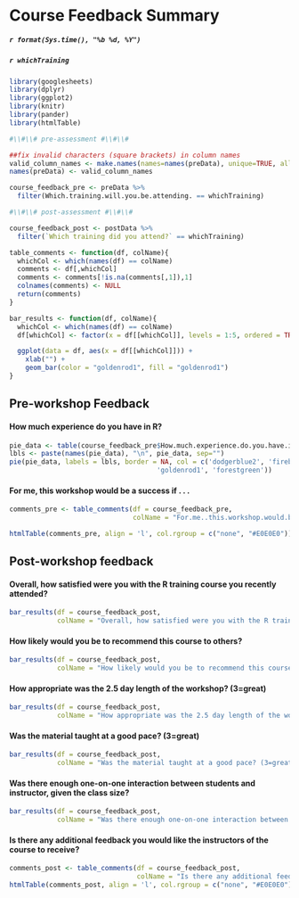# Course Feedback Summary
##### `r format(Sys.time(), "%b %d, %Y") `
##### `r whichTraining `

```r
library(googlesheets)
library(dplyr)
library(ggplot2)
library(knitr)
library(pander)
library(htmlTable)
```


```r
#\\#\\# pre-assessment #\\#\\#

##fix invalid characters (square brackets) in column names
valid_column_names <- make.names(names=names(preData), unique=TRUE, allow_ = TRUE)
names(preData) <- valid_column_names

course_feedback_pre <- preData %>% 
  filter(Which.training.will.you.be.attending. == whichTraining)

#\\#\\# post-assessment #\\#\\#

course_feedback_post <- postData %>% 
  filter(`Which training did you attend?` == whichTraining) 
```


```r

table_comments <- function(df, colName){
  whichCol <- which(names(df) == colName)
  comments <- df[,whichCol]
  comments <- comments[!is.na(comments[,1]),1]
  colnames(comments) <- NULL
  return(comments)
}

bar_results <- function(df, colName){
  whichCol <- which(names(df) == colName)
  df[whichCol] <- factor(x = df[[whichCol]], levels = 1:5, ordered = TRUE)

  ggplot(data = df, aes(x = df[[whichCol]])) +
    xlab("") + 
    geom_bar(color = "goldenrod1", fill = "goldenrod1")
}
```

## Pre-workshop Feedback

#### How much experience do you have in R?

```r
pie_data <- table(course_feedback_pre$How.much.experience.do.you.have.in.R.)
lbls <- paste(names(pie_data), "\n", pie_data, sep="")
pie(pie_data, labels = lbls, border = NA, col = c('dodgerblue2', 'firebrick2', 
                                     'goldenrod1', 'forestgreen'))
```

#### For me, this workshop would be a success if . . .

```r
comments_pre <- table_comments(df = course_feedback_pre, 
                               colName = "For.me..this.workshop.would.be.a.success.if......")

htmlTable(comments_pre, align = 'l', col.rgroup = c("none", "#E0E0E0"))
```

## Post-workshop feedback

#### Overall, how satisfied were you with the R training course you recently attended?

```r
bar_results(df = course_feedback_post,
            colName = "Overall, how satisfied were you with the R training course you recently attended?")
```

#### How likely would you be to recommend this course to others?

```r
bar_results(df = course_feedback_post,
            colName = "How likely would you be to recommend this course to others?")
```

#### How appropriate was the 2.5 day length of the workshop? (3=great)

```r
bar_results(df = course_feedback_post,
            colName = "How appropriate was the 2.5 day length of the workshop? (3=great)")
```

#### Was the material taught at a good pace? (3=great)

```r
bar_results(df = course_feedback_post,
            colName = "Was the material taught at a good pace? (3=great)")
```

#### Was there enough one-on-one interaction between students and instructor, given the class size?

```r
bar_results(df = course_feedback_post,
            colName = "Was there enough one-on-one interaction between students and instructor, given the class size?")
```

#### Is there any additional feedback you would like the instructors of the course to receive?

```r
comments_post <- table_comments(df = course_feedback_post, 
                                colName = "Is there any additional feedback you would like the instructors of the course to receive? If so, please share below.")
htmlTable(comments_post, align = 'l', col.rgroup = c("none", "#E0E0E0"))
```




